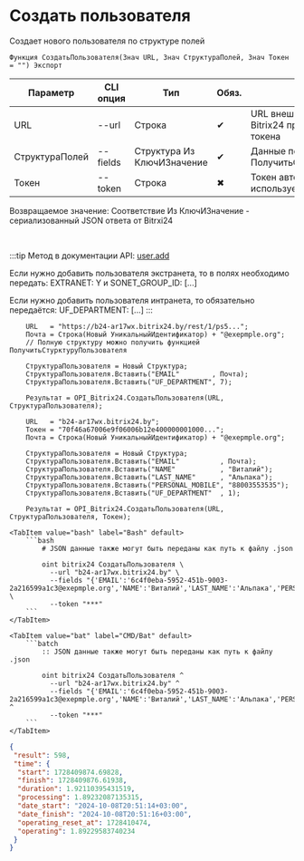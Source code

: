﻿---
sidebar_position: 3
---


# Создать пользователя
 Создает нового пользователя по структуре полей



`Функция СоздатьПользователя(Знач URL, Знач СтруктураПолей, Знач Токен = "") Экспорт`

  | Параметр | CLI опция | Тип | Обяз. | Назначение |
  |-|-|-|-|-|
  | URL | --url | Строка | &#x2714; | URL внешнего вебхука или адрес Bitrix24 при использовании токена |
  | СтруктураПолей | --fields | Структура Из КлючИЗначение | &#x2714; | Данные пользователя. См. ПолучитьСтурктуруПользователя |
  | Токен | --token | Строка | &#x2716; | Токен авторизации, если используется не вебхук |

  
  Возвращаемое значение:   Соответствие Из КлючИЗначение - сериализованный JSON ответа от Bitrxi24

<br/>

:::tip
Метод в документации API: [user.add](https://dev.1c-bitrix.ru/rest_help/users/user_add.php)

Если нужно добавить пользователя экстранета, то в полях необходимо передать: EXTRANET: Y и SONET_GROUP_ID: [...]

Если нужно добавить пользователя интранета, то обязательно передаётся: UF_DEPARTMENT: [...]
:::
<br/>



```bsl title="Пример использования для 1С:Предприятие/OneScript"
    URL   = "https://b24-ar17wx.bitrix24.by/rest/1/ps5...";
    Почта = Строка(Новый УникальныйИдентификатор) + "@exepmple.org";
    // Полную структуру можно получить функцией ПолучитьСтурктуруПользователя

    СтруктураПользователя = Новый Структура;
    СтруктураПользователя.Вставить("EMAIL"        , Почта);
    СтруктураПользователя.Вставить("UF_DEPARTMENT", 7);

    Результат = OPI_Bitrix24.СоздатьПользователя(URL, СтруктураПользователя);

    URL   = "b24-ar17wx.bitrix24.by";
    Токен = "70f46a67006e9f06006b12e400000001000...";
    Почта = Строка(Новый УникальныйИдентификатор) + "@exepmple.org";

    СтруктураПользователя = Новый Структура;
    СтруктураПользователя.Вставить("EMAIL"          , Почта);
    СтруктураПользователя.Вставить("NAME"           , "Виталий");
    СтруктураПользователя.Вставить("LAST_NAME"      , "Альпака");
    СтруктураПользователя.Вставить("PERSONAL_MOBILE", "88003553535");
    СтруктураПользователя.Вставить("UF_DEPARTMENT"  , 1);

    Результат = OPI_Bitrix24.СоздатьПользователя(URL, СтруктураПользователя, Токен);
```
    

 <Tabs>
  
    <TabItem value="bash" label="Bash" default>
        ```bash
            # JSON данные также могут быть переданы как путь к файлу .json
            
            oint bitrix24 СоздатьПользователя \
              --url "b24-ar17wx.bitrix24.by" \
              --fields "{'EMAIL':'6c4f0eba-5952-451b-9003-2a216599a1c3@exepmple.org','NAME':'Виталий','LAST_NAME':'Альпака','PERSONAL_MOBILE':'88003553535','UF_DEPARTMENT':1}" \
              --token "***"
        ```
    </TabItem>
  
    <TabItem value="bat" label="CMD/Bat" default>
        ```batch
            :: JSON данные также могут быть переданы как путь к файлу .json
            
            oint bitrix24 СоздатьПользователя ^
              --url "b24-ar17wx.bitrix24.by" ^
              --fields "{'EMAIL':'6c4f0eba-5952-451b-9003-2a216599a1c3@exepmple.org','NAME':'Виталий','LAST_NAME':'Альпака','PERSONAL_MOBILE':'88003553535','UF_DEPARTMENT':1}" ^
              --token "***"
        ```
    </TabItem>
</Tabs>


```json title="Результат"
{
 "result": 598,
 "time": {
  "start": 1728409874.69828,
  "finish": 1728409876.61938,
  "duration": 1.92110395431519,
  "processing": 1.89232087135315,
  "date_start": "2024-10-08T20:51:14+03:00",
  "date_finish": "2024-10-08T20:51:16+03:00",
  "operating_reset_at": 1728410474,
  "operating": 1.89229583740234
 }
}
```
